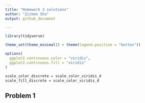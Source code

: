 ```yaml
---
title: "Homework 3 solutions"
author: "Zichen Shu"
output: github_document

---
```


```r
library(tidyverse)

theme_set(theme_minimal() + theme(legend.position = "botton"))

options(
  ggplot2.continuous.color = "viridis",
  ggplot2.continuous.fill = "viridis"
)

scale_color_discrete = scale_color_viridis_d
scale_fill_discrete = scale_color_viridis_d
```

## Problem 1










